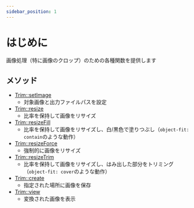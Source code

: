 ```yaml
---
sidebar_position: 1
---
```


# はじめに

画像処理（特に画像のクロップ）のための各種関数を提供します

## メソッド

- [Trim::setImage](/docs/fegg/library/trim/methods/setimage)
  - 対象画像と出力ファイルパスを設定
- [Trim::resize](/docs/fegg/library/trim/methods/resize)
  - 比率を保持して画像をリサイズ
- [Trim::resizeFill](/docs/fegg/library/trim/methods/resizefill)
  - 比率を保持して画像をリサイズし、白/黒色で塗りつぶし（`object-fit: contain`のような動作）
- [Trim::resizeForce](/docs/fegg/library/trim/methods/resizeforce)
  - 強制的に画像をリサイズ
- [Trim::resizeTrim](/docs/fegg/library/trim/methods/resizetrim)
  - 比率を保持して画像をリサイズし、はみ出した部分をトリミング（`object-fit: cover`のような動作）
- [Trim::create](/docs/fegg/library/trim/methods/create)
  - 指定された場所に画像を保存
- [Trim::view](/docs/fegg/library/trim/methods/view)
  - 変換された画像を表示
